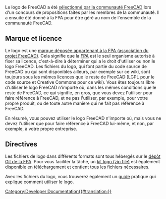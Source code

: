 <languages/>
Le logo de FreeCAD a été [https://forum.freecad.org/viewtopic.php?t=87074 sélectionné par la communauté FreeCAD] lors d'un concours de propositions faites par les membres de la communauté. Il a ensuite été donné à la FPA pour être géré au nom de l'ensemble de la communauté FreeCAD.

<span id="Trademark_and_licensing"></span>
== Marque et licence ==

Le logo est une [https://fpa.freecad.org/documents/Trademark.pdf marque déposée appartenant à la FPA (association du projet FreeCAD)]. Cela signifie que la [https://fpa.freecad.org FPA] est le seul organisme autorisé à fixer sa licence, c'est-à-dire à déterminer qui a le droit d'utiliser ou non le logo FreeCAD. Les fichiers du logo, qui font partie du code source de FreeCAD ou qui sont disponibles ailleurs, par exemple sur ce wiki, sont toujours sous les mêmes licences que le reste de FreeCAD (LGPL pour le code source et Creative Commons pour ce wiki). Vous êtes toujours libre d'utiliser le logo FreeCAD n'importe où, dans les mêmes conditions que le reste de FreeCAD, ce qui signifie, en gros, que vous devez l'utiliser pour faire référence à FreeCAD, et ne pas l'utiliser, par exemple, pour votre propre produit, ou de toute autre manière qui ne fait pas référence à FreeCAD.

En résumé, vous pouvez utiliser le logo FreeCAD n'importe où, mais vous ne devez l'utiliser que pour faire référence à FreeCAD lui-même, et non, par exemple, à votre propre entreprise.

<span id="Guidelines"></span>
== Directives ==

Les fichiers de logo dans différents formats sont tous hébergés sur le [https://github.com/FreeCAD/FPA/tree/main/images/logos dépôt Git de la FPA]. Pour vous faciliter la tâche, un [https://github.com/FreeCAD/FPA/blob/main/images/logos/logo_kit.zip kit logo (zip file)] est également disponible en téléchargement et contient tous les fichiers nécessaires.

Avec les fichiers du logo, vous trouverez également un [https://github.com/FreeCAD/FPA/blob/main/images/logos/guidelines/guidelines.pdf guide] pratique qui explique comment utiliser le logo.
[[Category:Developer Documentation{{#translation:}}]]